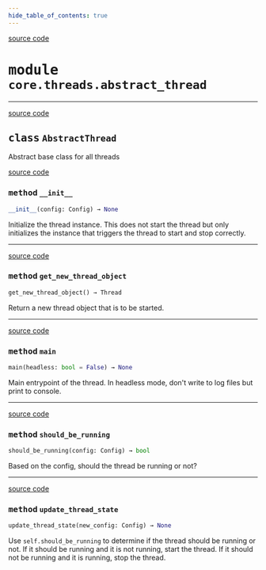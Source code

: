 ```yaml
---
hide_table_of_contents: true
---
```


<!-- markdownlint-disable -->

<a href="https://github.com/tum-esm/pyra/tree/main/packages/core/threads/abstract_thread.py#L0" className="SourceCodeLinkBadge">source code</a>

# <kbd>module</kbd> `core.threads.abstract_thread`






---

<a href="https://github.com/tum-esm/pyra/tree/main/packages/core/threads/abstract_thread.py#L9" className="SourceCodeLinkBadge">source code</a>

## <kbd>class</kbd> `AbstractThread`
Abstract base class for all threads 

<a href="https://github.com/tum-esm/pyra/tree/main/packages/core/threads/abstract_thread.py#L11" className="SourceCodeLinkBadge">source code</a>

### <kbd>method</kbd> `__init__`

```python
__init__(config: Config) → None
```

Initialize the thread instance. This does not start the thread but only initializes the instance that triggers the thread to start and stop correctly. 




---

<a href="https://github.com/tum-esm/pyra/tree/main/packages/core/threads/abstract_thread.py#L55" className="SourceCodeLinkBadge">source code</a>

### <kbd>method</kbd> `get_new_thread_object`

```python
get_new_thread_object() → Thread
```

Return a new thread object that is to be started. 

---

<a href="https://github.com/tum-esm/pyra/tree/main/packages/core/threads/abstract_thread.py#L60" className="SourceCodeLinkBadge">source code</a>

### <kbd>method</kbd> `main`

```python
main(headless: bool = False) → None
```

Main entrypoint of the thread. In headless mode,  don't write to log files but print to console. 

---

<a href="https://github.com/tum-esm/pyra/tree/main/packages/core/threads/abstract_thread.py#L50" className="SourceCodeLinkBadge">source code</a>

### <kbd>method</kbd> `should_be_running`

```python
should_be_running(config: Config) → bool
```

Based on the config, should the thread be running or not? 

---

<a href="https://github.com/tum-esm/pyra/tree/main/packages/core/threads/abstract_thread.py#L26" className="SourceCodeLinkBadge">source code</a>

### <kbd>method</kbd> `update_thread_state`

```python
update_thread_state(new_config: Config) → None
```

Use `self.should_be_running` to determine if the thread should be running or not. If it should be running and it is not running, start the thread. If it should not be running and it is running, stop the thread. 


